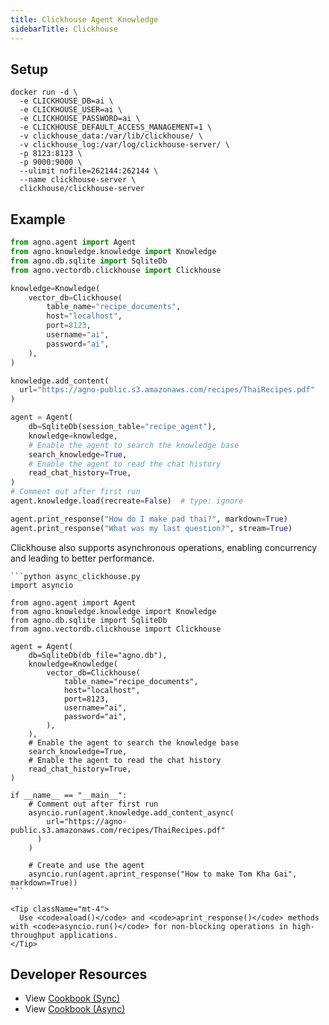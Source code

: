 ```yaml
---
title: Clickhouse Agent Knowledge
sidebarTitle: Clickhouse
---
```


## Setup

```shell
docker run -d \
  -e CLICKHOUSE_DB=ai \
  -e CLICKHOUSE_USER=ai \
  -e CLICKHOUSE_PASSWORD=ai \
  -e CLICKHOUSE_DEFAULT_ACCESS_MANAGEMENT=1 \
  -v clickhouse_data:/var/lib/clickhouse/ \
  -v clickhouse_log:/var/log/clickhouse-server/ \
  -p 8123:8123 \
  -p 9000:9000 \
  --ulimit nofile=262144:262144 \
  --name clickhouse-server \
  clickhouse/clickhouse-server
```

## Example

```python agent_with_knowledge.py
from agno.agent import Agent
from agno.knowledge.knowledge import Knowledge
from agno.db.sqlite import SqliteDb
from agno.vectordb.clickhouse import Clickhouse

knowledge=Knowledge(
    vector_db=Clickhouse(
        table_name="recipe_documents",
        host="localhost",
        port=8123,
        username="ai",
        password="ai",
    ),
)

knowledge.add_content(
  url="https://agno-public.s3.amazonaws.com/recipes/ThaiRecipes.pdf"
)

agent = Agent(
    db=SqliteDb(session_table="recipe_agent"),
    knowledge=knowledge,
    # Enable the agent to search the knowledge base
    search_knowledge=True,
    # Enable the agent to read the chat history
    read_chat_history=True,
)
# Comment out after first run
agent.knowledge.load(recreate=False)  # type: ignore

agent.print_response("How do I make pad thai?", markdown=True)
agent.print_response("What was my last question?", stream=True)
```

<Card title="Async Support ⚡">
  <div className="mt-2">
    <p>
      Clickhouse also supports asynchronous operations, enabling concurrency and leading to better performance.
    </p>

    ```python async_clickhouse.py
    import asyncio

    from agno.agent import Agent
    from agno.knowledge.knowledge import Knowledge
    from agno.db.sqlite import SqliteDb
    from agno.vectordb.clickhouse import Clickhouse

    agent = Agent(
        db=SqliteDb(db_file="agno.db"),
        knowledge=Knowledge(
            vector_db=Clickhouse(
                table_name="recipe_documents",
                host="localhost",
                port=8123,
                username="ai",
                password="ai",
            ),
        ),
        # Enable the agent to search the knowledge base
        search_knowledge=True,
        # Enable the agent to read the chat history
        read_chat_history=True,
    )

    if __name__ == "__main__":
        # Comment out after first run
        asyncio.run(agent.knowledge.add_content_async(
            url="https://agno-public.s3.amazonaws.com/recipes/ThaiRecipes.pdf"
          )
        )

        # Create and use the agent
        asyncio.run(agent.aprint_response("How to make Tom Kha Gai", markdown=True))
    ```

    <Tip className="mt-4">
      Use <code>aload()</code> and <code>aprint_response()</code> methods with <code>asyncio.run()</code> for non-blocking operations in high-throughput applications.
    </Tip>
  </div>
</Card>

## Developer Resources

- View [Cookbook (Sync)](https://github.com/agno-agi/agno/tree/v2.0/cookbook/agent_concepts/knowledge/vector_dbs/clickhouse_db/clickhouse.py)
- View [Cookbook (Async)](https://github.com/agno-agi/agno/tree/v2.0/cookbook/agent_concepts/knowledge/vector_dbs/clickhouse_db/async_clickhouse.py)
